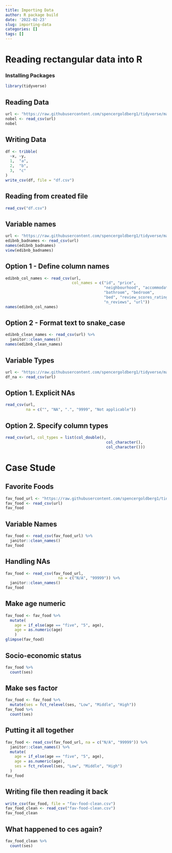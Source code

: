 ```yaml
---
title: Importing Data
author: R package build
date: '2022-02-23'
slug: importing-data
categories: []
tags: []
---
```


# Reading rectangular data into R

### Installing Packages
```r
library(tidyverse)
```


## Reading Data
```r
url <- "https://raw.githubusercontent.com/spencergoldberg1/tidyverse/main/nobel.csv"
nobel <- read_csv(url)
nobel
```
## Writing Data
```r
df <- tribble(
  ~x, ~y,
  1,  "a",
  2,  "b",
  3,  "c"
)
write_csv(df, file = "df.csv")
```
## Reading from created file
```r
read_csv("df.csv")
```
## Variable names
```r
url <- "https://raw.githubusercontent.com/spencergoldberg1/tidyverse/main/edibnb-badnames.csv"
edibnb_badnames <- read_csv(url)
names(edibnb_badnames)
view(edibnb_badnames)
```

## Option 1 - Define column names
```r
edibnb_col_names <- read_csv(url,
                             col_names = c("id", "price", 
                                           "neighbourhood", "accommodates",
                                           "bathroom", "bedroom", 
                                           "bed", "review_scores_rating", 
                                           "n_reviews", "url"))
names(edibnb_col_names)
```
## Option 2 - Format text to snake_case
```r
edibnb_clean_names <- read_csv(url) %>%
  janitor::clean_names()
names(edibnb_clean_names)
```

## Variable Types
```r
url <- "https://raw.githubusercontent.com/spencergoldberg1/tidyverse/main/df-na.csv"
df_na <- read_csv(url)
```
## Option 1. Explicit NAs
```r
read_csv(url, 
         na = c("", "NA", ".", "9999", "Not applicable"))
```
## Option 2. Specify column types
```r
read_csv(url, col_types = list(col_double(), 
                                            col_character(), 
                                            col_character()))
```


# Case Stude
## Favorite Foods
```r
fav_food_url <- "https://raw.githubusercontent.com/spencergoldberg1/tidyverse/main/favourite-food.csv"
fav_food <- read_csv(url)
fav_food
```
## Variable Names
```r
fav_food <- read_csv(fav_food_url) %>%
  janitor::clean_names()
fav_food
```
## Handling NAs
```r
fav_food <- read_csv(fav_food_url,
                       na = c("N/A", "99999")) %>%
  janitor::clean_names()
fav_food
```
## Make age numeric
```r
fav_food <- fav_food %>%
  mutate(
    age = if_else(age == "five", "5", age),
    age = as.numeric(age)
    )
glimpse(fav_food)
```
## Socio-economic status
```r
fav_food %>%
  count(ses)
```
## Make ses factor
```r

fav_food <- fav_food %>%
  mutate(ses = fct_relevel(ses, "Low", "Middle", "High"))
fav_food %>%
  count(ses)
```
## Putting it all together
```r
fav_food <- read_csv(fav_food_url, na = c("N/A", "99999")) %>%
  janitor::clean_names() %>%
  mutate(
    age = if_else(age == "five", "5", age), 
    age = as.numeric(age),
    ses = fct_relevel(ses, "Low", "Middle", "High")
  )
fav_food
```
## Writing file then reading it back
```r
write_csv(fav_food, file = "fav-food-clean.csv")
fav_food_clean <- read_csv("fav-food-clean.csv")
fav_food_clean
```
## What happened to ces again?
```r
fav_food_clean %>%
  count(ses)
```


